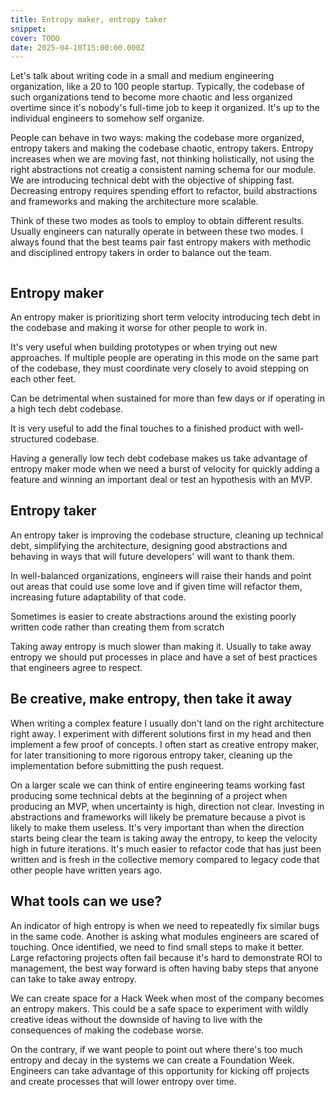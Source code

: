 ```yaml
---
title: Entropy maker, entropy taker
snippet: 
cover: TODO
date: 2025-04-10T15:00:00.000Z
---
```

Let's talk about writing code in a small and medium engineering organization, like a 20 to 100 people startup. Typically, the codebase of such organizations tend to become more chaotic and less organized overtime since it's nobody's full-time job to keep it organized. It's up to the individual engineers to somehow self organize.

People can behave in two ways: making the codebase more organized, entropy takers and making the codebase chaotic, entropy takers. Entropy increases when we are moving fast, not thinking holistically, not using the right abstractions not creatig a consistent naming schema for our module. We are introducing technical debt with the objective of shipping fast. Decreasing entropy requires spending effort to refactor, build abstractions and frameworks and making the architecture more scalable.

Think of these two modes as tools to employ to obtain different results. Usually engineers can naturally operate in between these two modes. I always found that the best teams pair fast entropy makers with methodic and disciplined entropy takers in order to balance out the team.

<image of team with different people operate in different ways>

## Entropy maker
An entropy maker is prioritizing short term velocity introducing tech debt in the codebase and making it worse for other people to work in.

It's very useful when building prototypes or when trying out new approaches. If multiple people are operating in this mode on the same part of the codebase, they must coordinate very closely to avoid stepping on each other feet.

Can be detrimental when sustained for more than few days or if operating in a high tech debt codebase.

It is very useful to add the final touches to a finished product with well-structured codebase.

Having a generally low tech debt codebase makes us take advantage of entropy maker mode when we need a burst of velocity for quickly adding a feature and winning an important deal or test an hypothesis with an MVP.

## Entropy taker
An entropy taker is improving the codebase structure, cleaning up technical debt, simplifying the architecture, designing good abstractions and behaving in ways that will future developers' will want to thank them.

In well-balanced organizations, engineers will raise their hands and point out areas that could use some love and if given time will refactor them, increasing future adaptability of that code.

Sometimes is easier to create abstractions around the existing poorly written code rather than creating them from scratch

Taking away entropy is much slower than making it. Usually to take away entropy we should put processes in place and have a set of best practices that engineers agree to respect.


## Be creative, make entropy, then take it away
When writing a complex feature I usually don't land on the right architecture right away. I experiment with different solutions first in my head and then implement a few proof of concepts. I often start as creative entropy maker, for later transitioning to more rigorous entropy taker, cleaning up the implementation before submitting the push request.

On a larger scale we can think of entire engineering teams working fast producing some technical debts at the beginning of a project when producing an MVP, when uncertainty is high, direction not clear. Investing in abstractions and frameworks will likely be premature because a pivot is likely to make them useless. It's very important than when the direction starts being clear the team is taking away the entropy, to keep the velocity high in future iterations. It's much easier to refactor code that has just been written and is fresh in the collective memory compared to legacy code that other people have written years ago.

## What tools can we use?
An indicator of high entropy is when we need to repeatedly fix similar bugs in the same code. Another is asking what modules engineers are scared of touching. Once identified, we need to find small steps to make it better. Large refactoring projects often fail because it's hard to demonstrate ROI to management, the best way forward is often having baby steps that anyone can take to take away entropy.

We can create space for a Hack Week when most of the company becomes an entropy makers. This could be a safe space to experiment with wildly creative ideas without the downside of having to live with the consequences of making the codebase worse. 

On the contrary, if we want people to point out where there's too much entropy and decay in the systems we can create a Foundation Week. Engineers can take advantage of this opportunity for kicking off projects and create processes that will lower entropy over time.